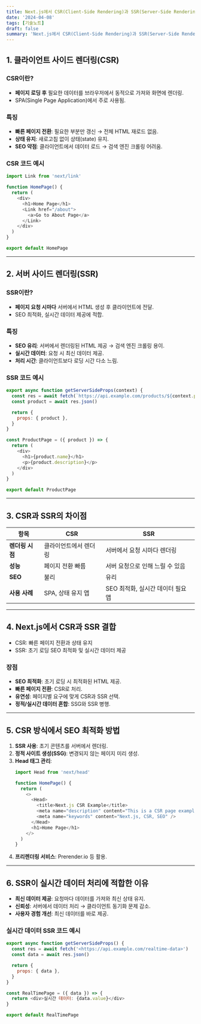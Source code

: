 ```yaml
---
title: Next.js에서 CSR(Client-Side Rendering)과 SSR(Server-Side Rendering) 이해하기
date: '2024-04-08'
tags: [기술노트]
draft: false
summary: 'Next.js에서 CSR(Client-Side Rendering)과 SSR(Server-Side Rendering) 이해해보자.'
---
```

## 1. 클라이언트 사이드 렌더링(CSR)

### CSR이란?
- **페이지 로딩 후** 필요한 데이터를 브라우저에서 동적으로 가져와 화면에 렌더링.
- SPA(Single Page Application)에서 주로 사용됨.

### 특징
- **빠른 페이지 전환**: 필요한 부분만 갱신 → 전체 HTML 재로드 없음.
- **상태 유지**: 새로고침 없이 상태(state) 유지.
- **SEO 약점**: 클라이언트에서 데이터 로드 → 검색 엔진 크롤링 어려움.

### CSR 코드 예시
```javascript
import Link from 'next/link'

function HomePage() {
  return (
    <div>
      <h1>Home Page</h1>
      <Link href="/about">
        <a>Go to About Page</a>
      </Link>
    </div>
  )
}

export default HomePage
```

---

## 2. 서버 사이드 렌더링(SSR)

### SSR이란?
- **페이지 요청 시마다** 서버에서 HTML 생성 후 클라이언트에 전달.
- SEO 최적화, 실시간 데이터 제공에 적합.

### 특징
- **SEO 유리**: 서버에서 렌더링된 HTML 제공 → 검색 엔진 크롤링 용이.
- **실시간 데이터**: 요청 시 최신 데이터 제공.
- **처리 시간**: 클라이언트보다 로딩 시간 다소 느림.

### SSR 코드 예시
```javascript
export async function getServerSideProps(context) {
  const res = await fetch(`https://api.example.com/products/${context.params.id}`)
  const product = await res.json()

  return {
    props: { product },
  }
}

const ProductPage = ({ product }) => {
  return (
    <div>
      <h1>{product.name}</h1>
      <p>{product.description}</p>
    </div>
  )
}

export default ProductPage
```

---

## 3. CSR과 SSR의 차이점

| 항목          | CSR                          | SSR                              |
|---------------|-------------------------------|----------------------------------|
| **렌더링 시점** | 클라이언트에서 렌더링           | 서버에서 요청 시마다 렌더링         |
| **성능**       | 페이지 전환 빠름               | 서버 요청으로 인해 느릴 수 있음      |
| **SEO**       | 불리                          | 유리                             |
| **사용 사례**   | SPA, 상태 유지 앱             | SEO 최적화, 실시간 데이터 필요 앱 |

---

## 4. Next.js에서 CSR과 SSR 결합

- CSR: 빠른 페이지 전환과 상태 유지
- SSR: 초기 로딩 SEO 최적화 및 실시간 데이터 제공

### 장점
- **SEO 최적화**: 초기 로딩 시 최적화된 HTML 제공.
- **빠른 페이지 전환**: CSR로 처리.
- **유연성**: 페이지별 요구에 맞게 CSR과 SSR 선택.
- **정적/실시간 데이터 혼합**: SSG와 SSR 병행.

---

## 5. CSR 방식에서 SEO 최적화 방법

1. **SSR 사용**: 초기 콘텐츠를 서버에서 렌더링.
2. **정적 사이트 생성(SSG)**: 변경되지 않는 페이지 미리 생성.
3. **Head 태그 관리**:
   ```javascript
   import Head from 'next/head'

   function HomePage() {
     return (
       <>
         <Head>
           <title>Next.js CSR Example</title>
           <meta name="description" content="This is a CSR page example in Next.js" />
           <meta name="keywords" content="Next.js, CSR, SEO" />
         </Head>
         <h1>Home Page</h1>
       </>
     )
   }
   ```
4. **프리렌더링 서비스**: Prerender.io 등 활용.

---

## 6. SSR이 실시간 데이터 처리에 적합한 이유

- **최신 데이터 제공**: 요청마다 데이터를 가져와 최신 상태 유지.
- **신뢰성**: 서버에서 데이터 처리 → 클라이언트 동기화 문제 감소.
- **사용자 경험 개선**: 최신 데이터를 바로 제공.

### 실시간 데이터 SSR 코드 예시
```javascript
export async function getServerSideProps() {
  const res = await fetch('<https://api.example.com/realtime-data>')
  const data = await res.json()

  return {
    props: { data },
  }
}

const RealTimePage = ({ data }) => {
  return <div>실시간 데이터: {data.value}</div>
}

export default RealTimePage
```

